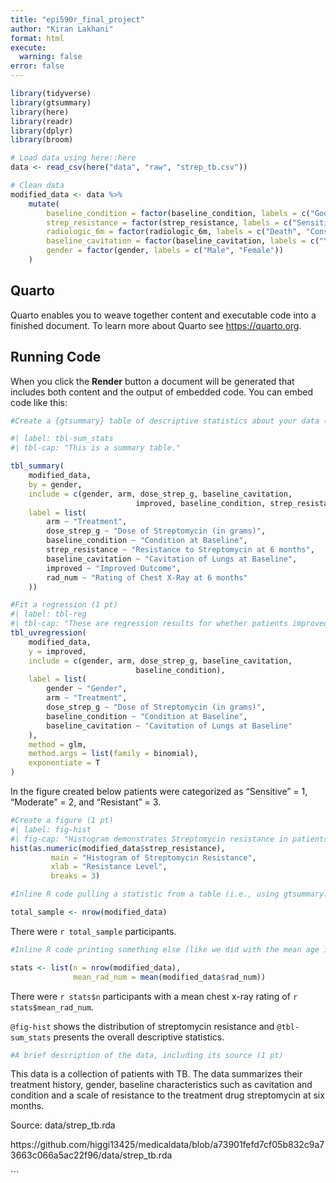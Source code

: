 ```yaml
---
title: "epi590r_final_project"
author: "Kiran Lakhani"
format: html
execute:
  warning: false
error: false
---
```


```r

library(tidyverse)
library(gtsummary)
library(here)
library(readr)
library(dplyr)
library(broom)

# Load data using here::here
data <- read_csv(here("data", "raw", "strep_tb.csv"))

# Clean data
modified_data <- data %>%
	mutate(
		baseline_condition = factor(baseline_condition, labels = c("Good", "Fair", "Poor")),
		strep_resistance = factor(strep_resistance, labels = c("Sensitive", "Moderate", "Resistant")),
		radiologic_6m = factor(radiologic_6m, labels = c("Death", "Considerable Deterioration", "Moderate Deterioration", "No Change", "Moderate Improvement", "Considerable Improvement")),
		baseline_cavitation = factor(baseline_cavitation, labels = c("Yes", "No")),
		gender = factor(gender, labels = c("Male", "Female"))
	)
```
## Quarto

Quarto enables you to weave together content and executable code into a finished document. To learn more about Quarto see <https://quarto.org>.

## Running Code

When you click the **Render** button a document will be generated that includes both content and the output of embedded code. You can embed code like this:


```r
#Create a {gtsummary} table of descriptive statistics about your data (1 pt)

#| label: tbl-sum_stats
#| tbl-cap: "This is a summary table."

tbl_summary(
	modified_data,
	by = gender,
	include = c(gender, arm, dose_strep_g, baseline_cavitation,
							improved, baseline_condition, strep_resistance, rad_num),
	label = list(
		arm ~ "Treatment",
		dose_strep_g ~ "Dose of Streptomycin (in grams)",
		baseline_condition ~ "Condition at Baseline",
		strep_resistance ~ "Resistance to Streptomycin at 6 months",
		baseline_cavitation ~ "Cavitation of Lungs at Baseline",
		improved ~ "Improved Outcome",
		rad_num ~ "Rating of Chest X-Ray at 6 months"
	))

```



```r
#Fit a regression (1 pt)
#| label: tbl-reg
#| tbl-cap: "These are regression results for whether patients improved or not. Improvement is categorized as binomial therefore the glm method was used in the regression model."
tbl_uvregression(
	modified_data,
	y = improved,
	include = c(gender, arm, dose_strep_g, baseline_cavitation,
							baseline_condition),
	label = list(
		gender ~ "Gender",
		arm ~ "Treatment",
		dose_strep_g ~ "Dose of Streptomycin (in grams)",
		baseline_condition ~ "Condition at Baseline",
		baseline_cavitation ~ "Cavitation of Lungs at Baseline"
	),
	method = glm,
	method.args = list(family = binomial),
	exponentiate = T
)
```

In the figure created  below patients were categorized as "Sensitive" = 1, "Moderate" = 2, and "Resistant" = 3. 

```r
#Create a figure (1 pt)
#| label: fig-hist
#| fig-cap: "Histogram demonstrates Streptomycin resistance in patients"
hist(as.numeric(modified_data$strep_resistance),
		 main = "Histogram of Streptomycin Resistance",
		 xlab = "Resistance Level",
		 breaks = 3)
``` 

```r
#Inline R code pulling a statistic from a table (i.e., using gtsummary::inline_text())

total_sample <- nrow(modified_data)
```
There were `r total_sample` participants. 

```r
#Inline R code printing something else (like we did with the mean age in the example) (1 pt) and cross reference (1 pt)

stats <- list(n = nrow(modified_data),
              mean_rad_num = mean(modified_data$rad_num))
```

There were `r stats$n` participants with a mean chest x-ray rating of `r stats$mean_rad_num`.

`@fig-hist` shows the distribution of streptomycin resistance and `@tbl-sum_stats` presents the overall descriptive statistics.

```r
#A brief description of the data, including its source (1 pt)
```

This data is a collection of patients with TB. The data summarizes their treatment history, gender, baseline characteristics such as cavitation and condition and a scale of resistance to the treatment drug streptomycin at six months. 

Source: data/strep_tb.rda

https://github.com/higgi13425/medicaldata/blob/a73901fefd7cf05b832c9a73663c066a5ac22f96/data/strep_tb.rda 

```
